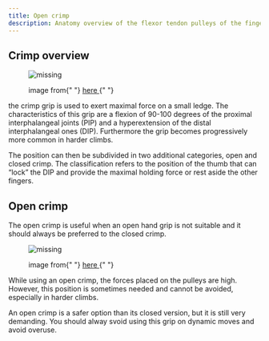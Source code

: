 ```yaml
---
title: Open crimp
description: Anatomy overview of the flexor tendon pulleys of the finger
---
```


## Crimp overview


<figure>
  <img src={OpenClosed} alt="missing" />
  <figcaption>
    <p>
      image from{" "}
      <a href="https://www.mapleclinic.ie/bloghome/fingerpulleyinjury/open-hand-grip/">
        here
      </a>{" "}
    </p>
  </figcaption>
</figure>

the crimp grip is used to exert maximal force on a small ledge. The characteristics of this grip are a flexion of 90-100 degrees of the proximal interphalangeal joints (PIP) and a hyperextension of the distal interphalangeal ones (DIP). Furthermore the grip becomes progressively more common in harder climbs.

The position can then be subdivided in two additional categories, open and closed crimp. The classification refers to the position of the thumb that can “lock” the DIP and provide the maximal holding force or rest aside the other fingers.

## Open crimp

The open crimp is useful when an open hand grip is not suitable and it should always be preferred to the closed crimp.

<figure>
  <img src={OpenCrimp} alt="missing" />
  <figcaption>
    <p>
      image from{" "}
      <a href="https://www.mapleclinic.ie/bloghome/fingerpulleyinjury/open-hand-grip/">
        here
      </a>{" "}
    </p>
  </figcaption>
</figure>

While using an open crimp, the forces placed on the pulleys are high. However, this position is sometimes needed and cannot be avoided, especially in harder climbs.

An open crimp is a safer option than its closed version, but it is still very demanding. You should alway svoid using this grip on dynamic moves and avoid overuse.
